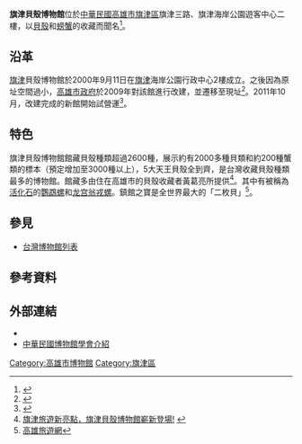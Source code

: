 {{Coord|22|36|04.6|N|120|16|27.1|E|display=title}}
{{Infobox Museum
 |name          = 旗津貝殼博物館<br/><small>Cijin Shell Museum</small>
 |image         = Cijin Shell Museum.JPG
 |imagesize     = 250px
 |caption       = 
 |map_type      = 
 |map_caption   = 
 |latitude      = 
 |longitude     = 
 |established   = 
 |location      = {{ROC}}[[高雄市|高雄市]][[旗津區|旗津區]][[旗津路|旗津三路]]887號2樓
 |type          = 市立，自然史博物館
 |visitors      = 
 |director      = [[高雄市政府|高雄市政府觀光局]]
 |curator       = 
 |publictransit = 
 |website       =
}}

'''旗津貝殼博物館'''位於[[中華民國|中華民國]][[高雄市|高雄市]][[旗津區|旗津區]]旗津三路、旗津海岸公園遊客中心二樓，以[[貝殼|貝殼]]和[[螃蟹|螃蟹]]的收藏而聞名<ref>{{cite web|url=http://www.cjjh.kh.edu.tw/cjjh2010/c/c9.htm|title=二輪凸旗津|publisher=[[高雄市立旗津國民中學|高雄市立旗津國民中學]]|date=|accessdate=2014-05-27|deadurl=yes|archiveurl=https://web.archive.org/web/20140529052240/http://www.cjjh.kh.edu.tw/cjjh2010/c/c9.htm|archivedate=2014-05-29}}</ref>。

==沿革==
[[旗津|旗津]]貝殼博物館於2000年9月11日在[[旗津|旗津]]海岸公園行政中心2樓成立。之後因為原址空間過小，[[高雄市政府|高雄市政府]]於2009年對該館進行改建，並遷移至現址<ref>{{Cite web |url=http://news.ltn.com.tw/news/local/paper/346237 |title=旗津貝殼館改建 將成亞洲最大 |access-date=2014-05-28 |archive-date=2019-11-29 |archive-url=https://web.archive.org/web/20191129070137/https://news.ltn.com.tw/news/local/paper/346237 |dead-url=no }}</ref>。2011年10月，改建完成的新館開始試營運<ref>{{Cite web |url=http://travel.udn.com/mag/travel/storypage.jsp?f_ART_ID=47398 |title=高雄／旅遊新亮點 旗津貝殼館看活化石 |access-date=2014-05-28 |archive-url=https://web.archive.org/web/20140529052404/http://travel.udn.com/mag/travel/storypage.jsp?f_ART_ID=47398 |archive-date=2014-05-29 |dead-url=yes }}</ref>。

==特色==
旗津貝殼博物館館藏貝殼種類超過2600種，展示約有2000多種貝類和約200種蟹類的標本（預定增加至3000種以上），5大天王貝殼全到齊，是台灣收藏貝殼種類最多的博物館。館藏多由住在高雄市的貝殼收藏者黃葛亮所提供<ref>[http://tourism.kcg.gov.tw/tw/index.asp?au_id=47&sub_id=64&id=246 旗津旅遊新亮點，旗津貝殼博物館嶄新登場!] {{webarchive|url=https://web.archive.org/web/20140529052555/http://tourism.kcg.gov.tw/tw/index.asp?au_id=47&sub_id=64&id=246 |date=2014-05-29 }}</ref>。其中有被稱為[[活化石|活化石]]的[[鸚鵡螺|鸚鵡螺]]和[[龙宫翁戎螺|龙宫翁戎螺]]。鎮館之寶是全世界最大的「二枚貝」<ref>[https://khh.travel/Article.aspx?a=6882&l=1&stype=1058&sitem=4115 高雄旅遊網]{{Dead link|date=2020年7月 |bot=InternetArchiveBot |fix-attempted=yes }}</ref>。

==參見==
* [[台灣博物館列表|台灣博物館列表]]

==參考資料==
{{reflist}}

==外部連結==
*{{facebook|happy.cijin.shellfish|旗津貝殼博物館}}
*[https://web.archive.org/web/20140529052447/http://www.cam.org.tw/big5/museum03.asp?rowId=322 中華民國博物館學會介紹]

{{台灣博物館}}

{{Portal bar|台灣|高雄|文化}}
[[Category:高雄市博物館|Category:高雄市博物館]]
[[Category:旗津區|Category:旗津區]]